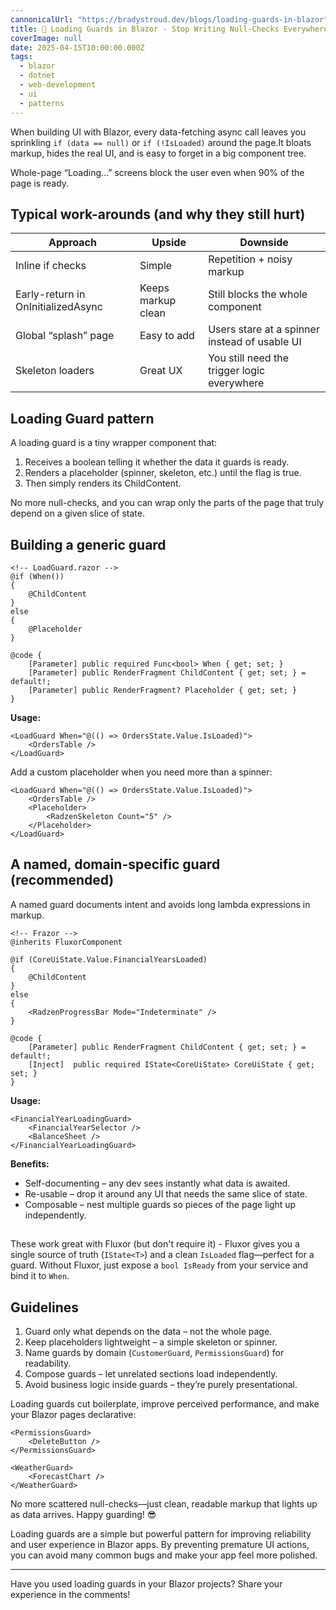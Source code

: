 ```yaml
---
cannonicalUrl: "https://bradystroud.dev/blogs/loading-guards-in-blazor"
title: 🚦 Loading Guards in Blazor - Stop Writing Null-Checks Everywhere
coverImage: null
date: 2025-04-15T10:00:00.000Z
tags:
  - blazor
  - dotnet
  - web-development
  - ui
  - patterns
---
```


When building UI with Blazor, every data-fetching async call leaves you sprinkling `if (data == null)` or `if (!IsLoaded)` around the page.It bloats markup, hides the real UI, and is easy to forget in a big component tree.

Whole-page “Loading…” screens block the user even when 90% of the page is ready.

## Typical work-arounds (and why they still hurt)

| Approach                           | Upside             | Downside                                      |
| ---------------------------------- | ------------------ | --------------------------------------------- |
| Inline if checks                   | Simple             | Repetition + noisy markup                     |
| Early-return in OnInitializedAsync | Keeps markup clean | Still blocks the whole component              |
| Global “splash” page               | Easy to add        | Users stare at a spinner instead of usable UI |
| Skeleton loaders                   | Great UX           | You still need the trigger logic everywhere   |

## Loading Guard pattern

A loading guard is a tiny wrapper component that:

1. Receives a boolean telling it whether the data it guards is ready.
2. Renders a placeholder (spinner, skeleton, etc.) until the flag is true.
3. Then simply renders its ChildContent.

No more null-checks, and you can wrap only the parts of the page that truly depend on a given slice of state.

## Building a generic guard

```razor
<!-- LoadGuard.razor -->
@if (When())
{
    @ChildContent
}
else
{
    @Placeholder
}

@code {
    [Parameter] public required Func<bool> When { get; set; }
    [Parameter] public RenderFragment ChildContent { get; set; } = default!;
    [Parameter] public RenderFragment? Placeholder { get; set; }
}
```

**Usage:**

```razor
<LoadGuard When="@(() => OrdersState.Value.IsLoaded)">
    <OrdersTable />
</LoadGuard>
```

Add a custom placeholder when you need more than a spinner:

```razor
<LoadGuard When="@(() => OrdersState.Value.IsLoaded)">
    <OrdersTable />
    <Placeholder>
        <RadzenSkeleton Count="5" />
    </Placeholder>
</LoadGuard>
```

## A named, domain-specific guard (recommended)

A named guard documents intent and avoids long lambda expressions in markup.

```razor
<!-- Frazor -->
@inherits FluxorComponent

@if (CoreUiState.Value.FinancialYearsLoaded)
{
    @ChildContent
}
else
{
    <RadzenProgressBar Mode="Indeterminate" />
}

@code {
    [Parameter] public RenderFragment ChildContent { get; set; } = default!;
    [Inject]  public required IState<CoreUiState> CoreUiState { get; set; }
}
```

**Usage:**

```razor
<FinancialYearLoadingGuard>
    <FinancialYearSelector />
    <BalanceSheet />
</FinancialYearLoadingGuard>
```

**Benefits:**

- Self-documenting – any dev sees instantly what data is awaited.
- Re-usable – drop it around any UI that needs the same slice of state.
- Composable – nest multiple guards so pieces of the page light up independently.

##

These work great with Fluxor (but don't require it) - Fluxor gives you a single source of truth (`IState<T>`) and a clean `IsLoaded` flag—perfect for a guard.
Without Fluxor, just expose a `bool IsReady` from your service and bind it to `When`.

## Guidelines

1. Guard only what depends on the data – not the whole page.
2. Keep placeholders lightweight – a simple skeleton or spinner.
3. Name guards by domain (`CustomerGuard`, `PermissionsGuard`) for readability.
4. Compose guards – let unrelated sections load independently.
5. Avoid business logic inside guards – they’re purely presentational.



Loading guards cut boilerplate, improve perceived performance, and make your Blazor pages declarative:

```razor
<PermissionsGuard>
    <DeleteButton />
</PermissionsGuard>

<WeatherGuard>
    <ForecastChart />
</WeatherGuard>
```

No more scattered null-checks—just clean, readable markup that lights up as data arrives. Happy guarding! 😎



Loading guards are a simple but powerful pattern for improving reliability and user experience in Blazor apps. By preventing premature UI actions, you can avoid many common bugs and make your app feel more polished.

---

Have you used loading guards in your Blazor projects? Share your experience in the comments!